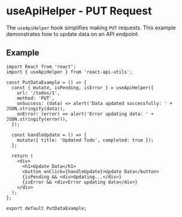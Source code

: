 
<Meta of={PutDataStories} />

# useApiHelper - PUT Request

The `useApiHelper` hook simplifies making `PUT` requests. This example demonstrates how to update data on an API endpoint.

## Example

```tsx
import React from 'react';
import { useApiHelper } from 'react-api-utils';

const PutDataExample = () => {
  const { mutate, isPending, isError } = useApiHelper({
    url: '/todos/1',
    method: 'PUT',
    onSuccess: (data) => alert('Data updated successfully: ' + JSON.stringify(data)),
    onError: (error) => alert('Error updating data: ' + JSON.stringify(error)),
  });

  const handleUpdate = () => {
    mutate({ title: 'Updated Todo', completed: true });
  };

  return (
    <div>
      <h1>Update Data</h1>
      <button onClick={handleUpdate}>Update Data</button>
      {isPending && <div>Updating...</div>}
      {isError && <div>Error updating data</div>}
    </div>
  );
};

export default PutDataExample;
